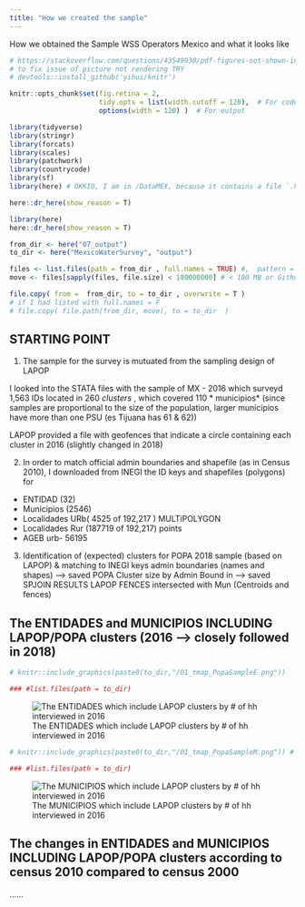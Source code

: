 ```yaml
---
title: "How we created the sample"
---
```


How we obtained the Sample WSS Operators Mexico and what it looks like


```r
# https://stackoverflow.com/questions/43549930/pdf-figures-not-shown-in-html-files-produced-by-rmarkdown-when-open-with-firefox
# to fix issue of picture not rendering TRY 
# devtools::install_github('yihui/knitr')

knitr::opts_chunk$set(fig.retina = 2,
                      tidy.opts = list(width.cutoff = 120),  # For code
                      options(width = 120) )  # For output


```

```r
library(tidyverse)
library(stringr)
library(forcats)
library(scales)
library(patchwork)
library(countrycode)
library(sf)
library(here) # OKKIO, I am in /DataMEX, because it contains a file `.here`

here::dr_here(show_reason = T)
```






```r
library(here)
here::dr_here(show_reason = T)

from_dir <- here("07_output")
to_dir <- here("MexicoWaterSurvey", "output")

files <- list.files(path = from_dir , full.names = TRUE) #,  pattern = ".png$" )
move <- files[sapply(files, file.size) < 100000000] # < 100 MB or Github will get stuck

file.copy( from =  from_dir, to = to_dir , overwrite = T )
# if I had listed with full.names = F
# file.copy( file.path(from_dir, move), to = to_dir  )
```



## STARTING POINT

1. The sample for the survey is mutuated from the sampling design of LAPOP

I looked into the STATA files with the sample of MX - 2016 which surveyd 1,563 IDs located in 260 *clusters* , which covered 110 * municipios* (since samples are proportional to the size of the population, larger municipios have more than one PSU (es Tijuana has 61 & 62))

LAPOP provided a file with geofences that indicate a circle containing each cluster in 2016 (slightly changed in 2018) 

2. In order to match official admin boundaries and shapefile (as in Census 2010), I downloaded from INEGI the ID keys and shapefiles (polygons) for  
+ ENTIDAD (32) 
+ Municipios (2546)
+ Localidades URb( 4525 of 192,217 ) MULTiPOLYGON
+ Localidades Rur (187719 of 192,217) points 
+ AGEB urb- 56195 
 
3. Identification of (expected) clusters for POPA 2018 sample (based on LAPOP) & matching to INEGI keys  admin boundaries (names and shapes)
	--> saved POPA Cluster size by Admin Bound in 
	--> saved SPJOIN RESULTS LAPOP FENCES intersected with Mun (Centroids and fences) 
	 

## The ENTIDADES and MUNICIPIOS INCLUDING LAPOP/POPA clusters (2016 --> closely followed in 2018)

```r

# knitr::include_graphics(paste0(to_dir,"/01_tmap_PopaSampleE.png"))   # NOT RENDERING 

### #list.files(path = to_dir)
```	
	



![The ENTIDADES which include LAPOP clusters by # of hh interviewed in 2016](./output/01_tmap_PopaSampleE.png) 




```r
# knitr::include_graphics(paste0(to_dir,"/01_tmap_PopaSampleM.png")) # NOT RENDERING 

### #list.files(path = to_dir)
```	

![The MUNICIPIOS which include LAPOP clusters by # of hh interviewed in 2016](./output/01_tmap_PopaSampleM.png) 


## The changes in ENTIDADES and MUNICIPIOS INCLUDING LAPOP/POPA clusters according to census 2010 compared to census 2000


......












